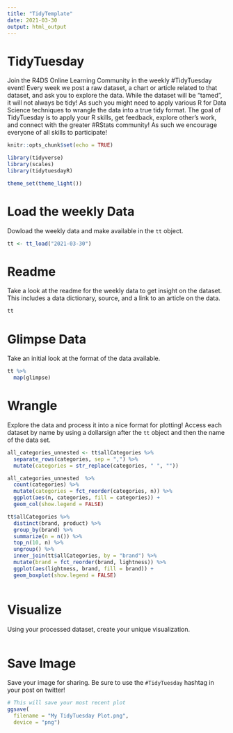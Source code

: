 ```yaml
---
title: "TidyTemplate"
date: 2021-03-30
output: html_output
---
```


# TidyTuesday

Join the R4DS Online Learning Community in the weekly #TidyTuesday event!
Every week we post a raw dataset, a chart or article related to that dataset, and ask you to explore the data.
While the dataset will be “tamed”, it will not always be tidy! As such you might need to apply various R for Data Science techniques to wrangle the data into a true tidy format.
The goal of TidyTuesday is to apply your R skills, get feedback, explore other’s work, and connect with the greater #RStats community!
As such we encourage everyone of all skills to participate!

```r

knitr::opts_chunk$set(echo = TRUE)

library(tidyverse)
library(scales)
library(tidytuesdayR)

theme_set(theme_light())
```

# Load the weekly Data

Dowload the weekly data and make available in the `tt` object.

```r

tt <- tt_load("2021-03-30")

```


# Readme

Take a look at the readme for the weekly data to get insight on the dataset.
This includes a data dictionary, source, and a link to an article on the data.

```r

tt

```


# Glimpse Data

Take an initial look at the format of the data available.

```r

tt %>% 
  map(glimpse)

```

# Wrangle

Explore the data and process it into a nice format for plotting! Access each dataset by name by using a dollarsign after the `tt` object and then the name of the data set.

```r

all_categories_unnested <- tt$allCategories %>%
  separate_rows(categories, sep = ",") %>%
  mutate(categories = str_replace(categories, " ", ""))

all_categories_unnested  %>%
  count(categories) %>%
  mutate(categories = fct_reorder(categories, n)) %>%
  ggplot(aes(n, categories, fill = categories)) + 
  geom_col(show.legend = FALSE)
```

```r
tt$allCategories %>%
  distinct(brand, product) %>%
  group_by(brand) %>%
  summarize(n = n()) %>%
  top_n(10, n) %>%
  ungroup() %>%
  inner_join(tt$allCategories, by = "brand") %>%
  mutate(brand = fct_reorder(brand, lightness)) %>%
  ggplot(aes(lightness, brand, fill = brand)) +
  geom_boxplot(show.legend = FALSE)
  
```


# Visualize

Using your processed dataset, create your unique visualization.

```r


  
```

# Save Image

Save your image for sharing. Be sure to use the `#TidyTuesday` hashtag in your post on twitter! 

```r

# This will save your most recent plot
ggsave(
  filename = "My TidyTuesday Plot.png",
  device = "png")

```
